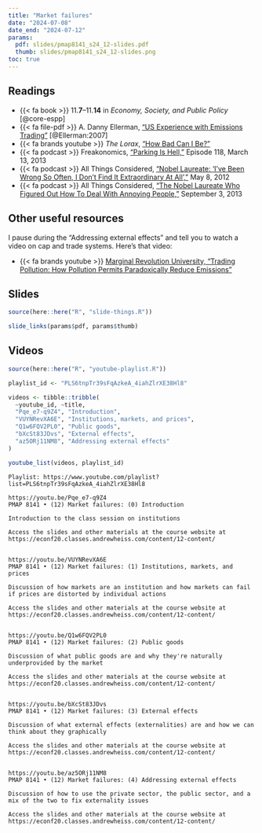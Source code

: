 ```yaml
---
title: "Market failures"
date: "2024-07-08"
date_end: "2024-07-12"
params:
  pdf: slides/pmap8141_s24_12-slides.pdf
  thumb: slides/pmap8141_s24_12-slides.png
toc: true
---
```


## Readings

- {{< fa book >}} 11.**7**–11.**14** in *Economy, Society, and Public Policy* [@core-espp]
- {{< fa file-pdf >}} A. Danny Ellerman, ["US Experience with Emissions Trading"](http://www.cesifo-group.de/DocDL/dicereport407-forum3.pdf) [@Ellerman:2007]
- {{< fa brands youtube >}} *The Lorax*, ["How Bad Can I Be?"](https://www.youtube.com/watch?v=W_HUdf89hI8)
- {{< fa podcast >}} Freakonomics, ["Parking Is Hell,"](http://freakonomics.com/podcast/parking-is-hell-a-new-freakonomics-radio-podcast/) Episode 118, March 13, 2013
- {{< fa podcast >}} All Things Considered, ["Nobel Laureate: 'I've Been Wrong So Often, I Don't Find It Extraordinary At All',"](https://www.npr.org/sections/money/2012/05/09/152197483/nobel-laureate-ive-been-wrong-so-often-i-dont-find-it-extraordinary-at-all) May 8, 2012
- {{< fa podcast >}} All Things Considered, ["The Nobel Laureate Who Figured Out How To Deal With Annoying People,"](https://www.npr.org/sections/money/2013/09/10/218526472/the-nobel-prizewinner-who-figured-out-how-to-deal-with-annoying-people) September 3, 2013


## Other useful resources

I pause during the "Addressing external effects" and tell you to watch a video on cap and trade systems. Here's that video:

- {{< fa brands youtube >}} [Marginal Revolution University, "Trading Pollution: How Pollution Permits Paradoxically Reduce Emissions"](https://www.youtube.com/watch?v=9tUb3MDrgEc)


## Slides

```r
source(here::here("R", "slide-things.R"))

slide_links(params$pdf, params$thumb)
```


## Videos

```r
source(here::here("R", "youtube-playlist.R"))

playlist_id <- "PLS6tnpTr39sFqAzkeA_4iahZlrXE38Hl8"

videos <- tibble::tribble(
  ~youtube_id, ~title,
  "Pqe_e7-q9Z4", "Introduction",
  "VUYNRevXA6E", "Institutions, markets, and prices",
  "Q1w6FQV2PL0", "Public goods",
  "bXcSt83JDvs", "External effects",
  "az5ORj11NM8", "Addressing external effects"
)

youtube_list(videos, playlist_id)
```


```cat
Playlist: https://www.youtube.com/playlist?list=PLS6tnpTr39sFqAzkeA_4iahZlrXE38Hl8

https://youtu.be/Pqe_e7-q9Z4
PMAP 8141 • (12) Market failures: (0) Introduction

Introduction to the class session on institutions

Access the slides and other materials at the course website at https://econf20.classes.andrewheiss.com/content/12-content/


https://youtu.be/VUYNRevXA6E
PMAP 8141 • (12) Market failures: (1) Institutions, markets, and prices

Discussion of how markets are an institution and how markets can fail if prices are distorted by individual actions

Access the slides and other materials at the course website at https://econf20.classes.andrewheiss.com/content/12-content/


https://youtu.be/Q1w6FQV2PL0
PMAP 8141 • (12) Market failures: (2) Public goods

Discussion of what public goods are and why they're naturally underprovided by the market

Access the slides and other materials at the course website at https://econf20.classes.andrewheiss.com/content/12-content/


https://youtu.be/bXcSt83JDvs
PMAP 8141 • (12) Market failures: (3) External effects

Discussion of what external effects (externalities) are and how we can think about they graphically

Access the slides and other materials at the course website at https://econf20.classes.andrewheiss.com/content/12-content/


https://youtu.be/az5ORj11NM8
PMAP 8141 • (12) Market failures: (4) Addressing external effects 

Discussion of how to use the private sector, the public sector, and a mix of the two to fix externality issues

Access the slides and other materials at the course website at https://econf20.classes.andrewheiss.com/content/12-content/
```
